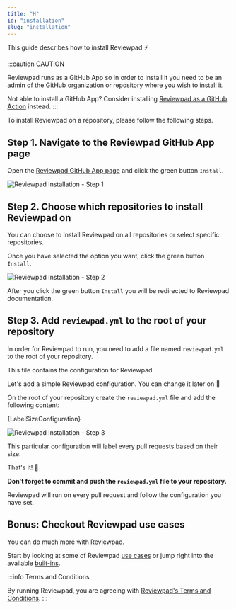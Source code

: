 ```yaml
---
title: "H"
id: "installation"
slug: "installation"
---
```



This guide describes how to install Reviewpad :zap:

:::caution CAUTION

Reviewpad runs as a GitHub App so in order to install it you need to be an admin of the GitHub organization or repository where you wish to install it.

Not able to install a GitHub App? Consider installing [Reviewpad as a GitHub Action](/getting-started/installation-action-tokenized) instead.
:::

To install Reviewpad on a repository, please follow the following steps.

## Step 1. Navigate to the Reviewpad GitHub App page

Open the [Reviewpad GitHub App page](https://github.com/apps/reviewpad) and click the green button `Install`.

![Reviewpad Installation - Step 1](/img/installation/step1.png)

## Step 2. Choose which repositories to install Reviewpad on

You can choose to install Reviewpad on all repositories or select specific repositories.

Once you have selected the option you want, click the green button `Install`.

![Reviewpad Installation - Step 2](/img/installation/step2.png)

After you click the green button `Install` you will be redirected to Reviewpad documentation.

## Step 3. Add `reviewpad.yml` to the root of your repository

In order for Reviewpad to run, you need to add a file named `reviewpad.yml` to the root of your repository.

This file contains the configuration for Reviewpad.

Let's add a simple Reviewpad configuration. You can change it later on :muscle:

On the root of your repository create the `reviewpad.yml` file and add the following content:

<CodeBlock language="yml">{LabelSizeConfiguration}</CodeBlock>

![Reviewpad Installation - Step 3](/img/installation/step3.gif)

This particular configuration will label every pull requests based on their size.

That's it! :tada:

**Don't forget to commit and push the `reviewpad.yml` file to your repository.**

Reviewpad will run on every pull request and follow the configuration you have set.

## Bonus: Checkout Reviewpad use cases

You can do much more with Reviewpad.

Start by looking at some of Reviewpad [use cases](/use-cases) or jump right into the available [built-ins](/guides/built-ins).

:::info Terms and Conditions

By running Reviewpad, you are agreeing with [Reviewpad's Terms and Conditions](https://reviewpad.com/terms-and-conditions/).
:::
